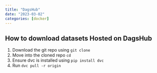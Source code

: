 ```yaml
---
title: "DagsHub"
date: "2023-03-02"
categories: [docker]
---
```


## How to download datasets Hosted on DagsHub

1.  Download the git repo using `git clone`
2.  Move into the cloned repo `cd`
3.  Ensure dvc is installed using `pip install dvc`
4.  Run `dvc pull -r origin`